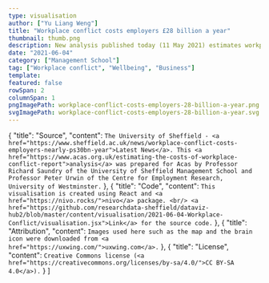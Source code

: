 ```yaml
---
type: visualisation
author: ["Yu Liang Weng"]
title: "Workplace conflict costs employers £28 billion a year"
thumbnail: thumb.png
description: New analysis published today (11 May 2021) estimates workplace conflict costs UK employers £28.5 billion every year - just over £1,000 on average for every employee.
date: "2021-06-04"
category: ["Management School"]
tag: ["Workplace conflict", "Wellbeing", "Business"]
template:
featured: false
rowSpan: 2
columnSpan: 1
pngImagePath: workplace-conflict-costs-employers-28-billion-a-year.png
svgImagePath: workplace-conflict-costs-employers-28-billion-a-year.svg
---
```




<div className="flex justify-center">
  <Visualisation />
</div>


<VisPagination mdx={props.mdx}>
  <EmbedCode localPath="svgImagePath" />
</VisPagination>
<VisDetail mdx={props.mdx} />

  {
    "title": "Source",
    "content": `The University of Sheffield - <a href="https://www.sheffield.ac.uk/news/workplace-conflict-costs-employers-nearly-ps30bn-year">Latest News</a>. This <a href="https://www.acas.org.uk/estimating-the-costs-of-workplace-conflict-report">analysis</a> was prepared for Acas by Professor Richard Saundry of the University of Sheffield Management School and Professor Peter Urwin of the Centre for Employment Research, University of Westminster.`
  },
  {
    "title": "Code",
    "content": `This visualisation is created using React and <a href="https://nivo.rocks/">nivo</a> package. <br/> <a href="https://github.com/researchdata-sheffield/dataviz-hub2/blob/master/content/visualisation/2021-06-04-Workplace-Conflict/visualisation.jsx">Link</a> for the source code.`
  },
  {
    "title": "Attribution",
    "content": `Images used here such as the map and the brain icon were downloaded from <a href="https://uxwing.com/">uxwing.com</a>.`
  },
  {
    "title": "License",
    "content": `Creative Commons license (<a href="https://creativecommons.org/licenses/by-sa/4.0/">CC BY-SA 4.0</a>).`
  }
]

<VisDiv>
  <Tab data={data} />
</VisDiv>